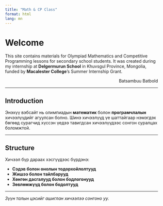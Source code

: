 ```yaml
---
title: "Math & CP Class"
format: html
lang: mn
---
```



# Welcome

This site contains materials for Olympiad Mathematics and Competitive Programming lessons for secondary school students. It was created during my internship at **Delgermurun School** in Khuvsgul Province, Mongolia, funded by **Macalester College**'s Summer Internship Grant.  

<p align="right">Batsambuu Batbold</p>

---

## Introduction

Энэхүү вэбсайт нь олимпиадын **математик** болон **програмчлалын** хичээлүүдийг агуулсан болно. Шинэ хичээлүүд үе шаттайгаар нэмэгдэх бөгөөд сурагчид хүссэн үедээ тавигдсан хичээлүүдээс сонгон суралцах боломжтой.

---

## Structure

Хичээл бүр дараах хэсгүүдээс бүрдэнэ:

- **Сэдэв болон онолын тодорхойлолтууд**
- **Жишээ болон тайлбарууд**
- **Хөнгөн дасгалууд болон бодлогонууд**
- **Зөвлөмжүүд болон бодолтууд**

---

_Зүүн талын цэсийг ашиглан хичээлээ сонгоно уу._
